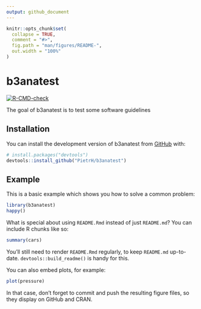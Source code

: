 ```yaml
---
output: github_document
---
```


<!-- README.md is generated from README.Rmd. Please edit that file -->

```r
knitr::opts_chunk$set(
  collapse = TRUE,
  comment = "#>",
  fig.path = "man/figures/README-",
  out.width = "100%"
)
```

# b3anatest

<!-- badges: start -->
[![R-CMD-check](https://github.com/PietrH/b3anatest/actions/workflows/R-CMD-check.yaml/badge.svg)](https://github.com/PietrH/b3anatest/actions/workflows/R-CMD-check.yaml)
<!-- badges: end -->

The goal of b3anatest is to test some software guidelines

## Installation

You can install the development version of b3anatest from [GitHub](https://github.com/) with:

``` r
# install.packages("devtools")
devtools::install_github("PietrH/b3anatest")
```

## Example

This is a basic example which shows you how to solve a common problem:

```r
library(b3anatest)
happy()
```

What is special about using `README.Rmd` instead of just `README.md`? You can include R chunks like so:

```r
summary(cars)
```

You'll still need to render `README.Rmd` regularly, to keep `README.md` up-to-date. `devtools::build_readme()` is handy for this.

You can also embed plots, for example:

```r
plot(pressure)
```

In that case, don't forget to commit and push the resulting figure files, so they display on GitHub and CRAN.
